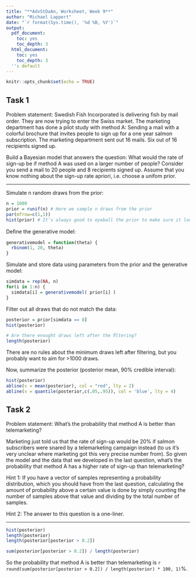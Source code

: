 ```yaml
---
title: "**AdvStDaAn, Worksheet, Week 9**"
author: "Michael Lappert"
date: "`r format(Sys.time(), '%d %B, %Y')`"
output:
  pdf_document:
    toc: yes
    toc_depth: 3
  html_document:
    toc: yes
    toc_depth: 3
  '': default
---
```


```r
knitr::opts_chunk$set(echo = TRUE)
```

## Task 1
Problem statement:
Swedish Fish Incorporated is delivering ﬁsh by mail order. They are now trying to enter the Swiss market. The marketing department has done a pilot study with method A: Sending a mail with a colorful brochure that invites people to sign up for a one year salmon subscription. The marketing department sent out 16 mails. Six out of 16 recipients signed up.

Build a Bayesian model that answers the question: What would the rate of sign-up be if method A was used on a larger number of people? Consider you send a mail to 20 people and 8 recipients signed up. Assume that you know nothing about the sign-up rate apriori, i.e. choose a unifom prior.

***
Simulate n random draws from the prior:
```r
n = 1000
prior = runif(n) # Here we sample n draws from the prior
par(mfrow=c(1,1))
hist(prior) # It’s always good to eyeball the prior to make sure it looks ok
```

Deﬁne the generative model:
```r
generativemodel = function(theta) { 
  rbinom(1, 20, theta)
} 
```

Simulate and store data using parameters from the prior and the generative model: 
```r
simdata = rep(NA, n) 
for(i in 1:n) { 
  simdata[i] = generativemodel( prior[i] ) 
}
```

Filter out all draws that do not match the data:
```r
posterior = prior[simdata == 8]
hist(posterior)

# Are there enought draws left after the ﬁltering?
length(posterior)
```

There are no rules about the minimum draws left after filtering, but you probably want to aim for >1000 draws.

Now, summarize the posterior (posterior mean, 90% credible interval):
```r
hist(posterior)
abline(v = mean(posterior), col = "red", lty = 2)
abline(v = quantile(posterior,c(.05,.95)), col = 'blue', lty = 4)
```

## Task 2
Problem statement:
What’s the probability that method A is better than telemarketing?

Marketing just told us that the rate of sign-up would be 20% if salmon subscribers were snared by a telemarketing campaign instead (to us it’s very unclear where marketing got this very precise number from). So given the model and the data that we developed in the last question, what’s the probability that method A has a higher rate of sign-up than telemarketing?

Hint 1: If you have a vector of samples representing a probability distribution, which you should have from the last question, calculating the amount of probability above a certain value is done by simply counting the number of samples above that value and dividing by the total number of samples.

Hint 2: The answer to this question is a one-liner.

***
```r
hist(posterior)
length(posterior)
length(posterior[posterior > 0.2])

sum(posterior[posterior > 0.2]) / length(posterior)
```

So the probability that method A is better than telemarketing is `r round(sum(posterior[posterior > 0.2]) / length(posterior) * 100, 1)`%.